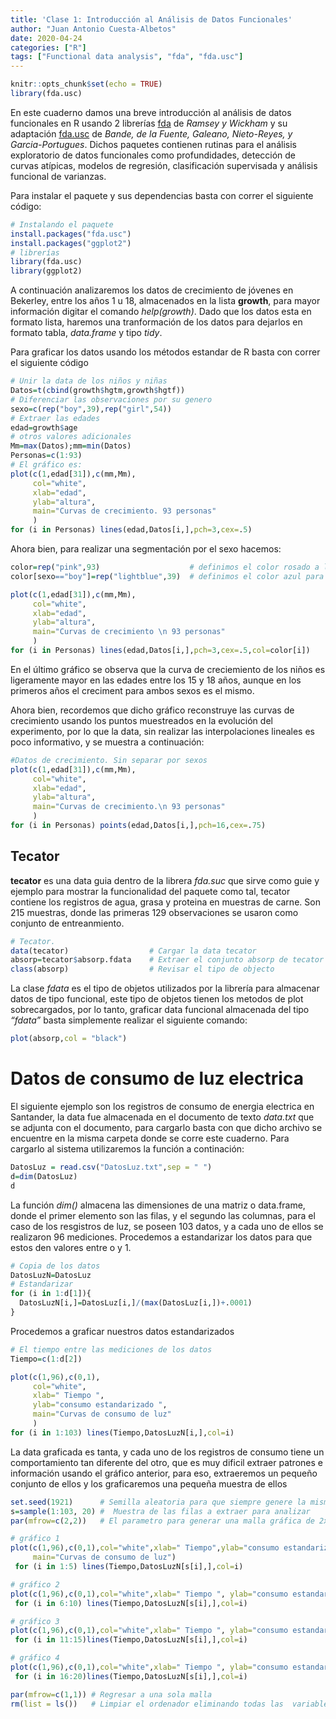 ```yaml
---
title: 'Clase 1: Introducción al Análisis de Datos Funcionales'
author: "Juan Antonio Cuesta-Albetos"
date: 2020-04-24
categories: ["R"]
tags: ["Functional data analysis", "fda", "fda.usc"]
---
```



```r
knitr::opts_chunk$set(echo = TRUE)
library(fda.usc)
```


En este cuaderno damos una breve introducción al análisis de datos funcionales en R usando 2 librerías [fda](https://cran.r-project.org/web/packages/fda/fda.pdf) de *Ramsey y Wickham* y su adaptación
[fda.usc](https://cran.r-project.org/web/packages/fda.usc/fda.usc.pdf) de  *Bande, de la Fuente, Galeano, Nieto-Reyes, y Garcia-Portugues*. Dichos paquetes contienen rutinas para el análisis exploratorio de datos funcionales como profundidades, detección de curvas atípicas, modelos de regresión, clasificación supervisada y análisis funcional de varianzas.

Para instalar el paquete y sus dependencias basta con correr el siguiente código:
```r
# Instalando el paquete
install.packages("fda.usc")
install.packages("ggplot2")
# librerías
library(fda.usc)
library(ggplot2)
```

A continuación analizaremos los datos de crecimiento de jóvenes en Bekerley, entre los años 1 u 18, almacenados en la lista **growth**, para mayor información digitar el comando *help(growth)*. Dado que los datos esta en formato lista, haremos una tranformación de los datos para dejarlos en formato tabla, *data.frame* y tipo *tidy*.


Para graficar los datos usando los métodos estandar de R basta con correr el siguiente código
```r
# Unir la data de los niños y niñas
Datos=t(cbind(growth$hgtm,growth$hgtf))
# Diferenciar las observaciones por su genero
sexo=c(rep("boy",39),rep("girl",54))
# Extraer las edades
edad=growth$age
# otros valores adicionales
Mm=max(Datos);mm=min(Datos)
Personas=c(1:93)
# El gráfico es:
plot(c(1,edad[31]),c(mm,Mm),
     col="white",
     xlab="edad",
     ylab="altura", 
     main="Curvas de crecimiento. 93 personas"
     )
for (i in Personas) lines(edad,Datos[i,],pch=3,cex=.5)
```


Ahora bien, para realizar una segmentación por el sexo hacemos:
```r
color=rep("pink",93)                    # definimos el color rosado a las niñas 
color[sexo=="boy"]=rep("lightblue",39)  # definimos el color azul para los niños

plot(c(1,edad[31]),c(mm,Mm),
     col="white",
     xlab="edad",
     ylab="altura", 
     main="Curvas de crecimiento \n 93 personas"
     )
for (i in Personas) lines(edad,Datos[i,],pch=3,cex=.5,col=color[i])
```


En el último  gráfico se observa que la curva de creciemiento de los niños es ligeramente mayor en las edades entre los 15 y 18 años, aunque en los primeros años el creciment para ambos sexos es el mismo. 

Ahora bien, recordemos que dicho gráfico reconstruye las curvas de crecimiento usando los puntos muestreados en la evolución del experimento, por lo que la data, sin realizar las interpolaciones lineales es poco informativo, y se muestra a continuación:


```r
#Datos de crecimiento. Sin separar por sexos
plot(c(1,edad[31]),c(mm,Mm),
     col="white",
     xlab="edad",
     ylab="altura", 
     main="Curvas de crecimiento.\n 93 personas"
     )
for (i in Personas) points(edad,Datos[i,],pch=16,cex=.75)

```

## Tecator

**tecator** es una data guia dentro de la librera  *fda.suc* que sirve como guie y ejemplo para mostrar la funcionalidad del paquete como tal, tecator contiene los registros de agua, grasa y proteina en muestras de carne. Son 215 muestras, donde las primeras 129 observaciones se usaron como conjunto de entreanmiento. 

```r
# Tecator.
data(tecator)                  # Cargar la data tecator
absorp=tecator$absorp.fdata    # Extraer el conjunto absorp de tecator
class(absorp)                  # Revisar el tipo de objecto 
```

La clase *fdata* es el tipo de objetos utilizados por la librería para almacenar datos de tipo funcional, este tipo de objetos tienen los metodos de plot sobrecargados, por lo tanto, graficar data funcional almacenada del tipo *"fdata"* basta simplemente realizar el siguiente comando:

```r
plot(absorp,col = "black")
```

# Datos de consumo de luz electrica

El siguiente ejemplo son los registros de consumo de energia electrica en Santander, la data fue almacenada en el documento de texto *data.txt* que se adjunta con el documento, para cargarlo basta con que dicho archivo se encuentre en la misma carpeta donde se corre este cuaderno. Para cargarlo al sistema utilizaremos la función a continación:
```r
DatosLuz = read.csv("DatosLuz.txt",sep = " ")
d=dim(DatosLuz)
d
```

La función *dim()* almacena las dimensiones de una matriz o data.frame, donde el primer  elemento son las filas, y el segundo las columnas, para el caso de los resgistros de luz, se poseen 103 datos, y a cada uno de ellos se realizaron 96 mediciones. Procedemos a estandarizar los datos para que estos den valores entre o y 1. 
```r
# Copia de los datos
DatosLuzN=DatosLuz
# Estandarizar
for (i in 1:d[1]){
  DatosLuzN[i,]=DatosLuz[i,]/(max(DatosLuz[i,])+.0001)
}
```

Procedemos a graficar nuestros datos estandarizados

```r
# El tiempo entre las mediciones de los datos
Tiempo=c(1:d[2])

plot(c(1,96),c(0,1),
     col="white",
     xlab=" Tiempo ", 
     ylab="consumo estandarizado ", 
     main="Curvas de consumo de luz"
     )
for (i in 1:103) lines(Tiempo,DatosLuzN[i,],col=i)
```

La data graficada es tanta, y cada uno de los registros de consumo tiene un comportamiento tan diferente del otro, que es muy dificil extraer patrones e información usando el gráfico anterior, para eso, extraeremos un pequeño conjunto de ellos y los graficaremos una pequeña muestra de ellos

```r
set.seed(1921)      # Semilla aleatoria para que siempre genere la misma muestra
s=sample(1:103, 20) #  Muestra de las filas a extraer para analizar 
par(mfrow=c(2,2))   # El parametro para generar una malla gráfica de 2x2 

# gráfico 1
plot(c(1,96),c(0,1),col="white",xlab=" Tiempo",ylab="consumo estandarizado", 
     main="Curvas de consumo de luz")
 for (i in 1:5) lines(Tiempo,DatosLuzN[s[i],],col=i)

# gráfico 2
plot(c(1,96),c(0,1),col="white",xlab=" Tiempo ", ylab="consumo estandarizado ", main="Curvas de consumo de luz")
 for (i in 6:10) lines(Tiempo,DatosLuzN[s[i],],col=i)

# gráfico 3
plot(c(1,96),c(0,1),col="white",xlab=" Tiempo ", ylab="consumo estandarizado ", main="Curvas de consumo de luz")
 for (i in 11:15)lines(Tiempo,DatosLuzN[s[i],],col=i)

# gráfico 4
plot(c(1,96),c(0,1),col="white",xlab=" Tiempo ", ylab="consumo estandarizado ", main="Curvas de consumo de luz")
 for (i in 16:20)lines(Tiempo,DatosLuzN[s[i],],col=i)

par(mfrow=c(1,1)) # Regresar a una sola malla
rm(list = ls())   # Limpiar el ordenador eliminando todas las  variables
```

